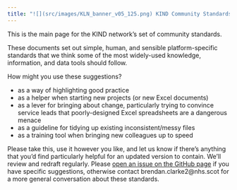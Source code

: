 ---
title: "![](src/images/KLN_banner_v05_125.png) KIND Community Standards: Excel"
---

This is the main page for the KIND network's set of community standards.

These documents set out simple, human, and sensible platform-specific standards that we think some of the most widely-used knowledge, information, and data tools should follow.
 
How might you use these suggestions?

+ as a way of highlighting good practice
+ as a helper when starting new projects (or new Excel documents)
+ as a lever for bringing about change, particularly trying to convince service leads that poorly-designed Excel spreadsheets are a dangerous menace
+ as a guideline for tidying up existing inconsistent/messy files
+ as a training tool when bringing new colleagues up to speed

Please take this, use it however you like, and let us know if there's anything that you'd find particularly helpful for an updated version to contain. We'll review and redraft regularly. Please [open an issue on the GitHub page](https://github.com/NES-DEW/KIND-community-standards/issues) if you have specific suggestions, otherwise contact brendan.clarke2@nhs.scot for a more general conversation about these standards.